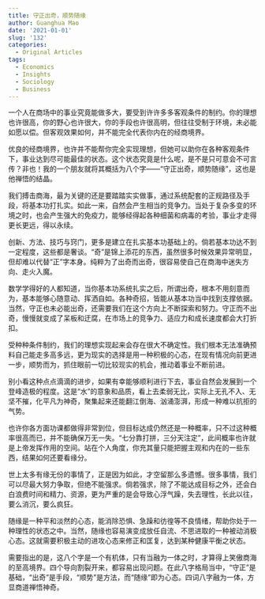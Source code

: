 ```yaml
---
title: 守正出奇，顺势随缘
author: Guanghua Mao
date: '2021-01-01'
slug: '132'
categories:
  - Original Articles
tags:
  - Economics
  - Insights
  - Sociology
  - Business
---
```


一个人在商场中的事业究竟能做多大，要受到许许多多客观条件的制约。你的理想也许很高，你的野心也许很大，你的手段也许很高明，但往往受制于环境，未必能如愿以偿。但客观效果如何，并不能完全代表你内在的经商境界。

优良的经商境界，也许并不能帮你完全实现理想，但她可以助你在各种客观条件下，事业达到尽可能最佳的状态。这个状态究竟是什么呢，是不是只可意会不可言传？非也！我的一个朋友就将其概括为八个字——“守正出奇，顺势随缘”，这也是他禅悟的结晶。


我们搏击商海，最为关键的还是要踏踏实实做事，通过系统配套的正规路径及手段，将基本功打扎实。如此一来，自然会产生相当的竞争力。当处于复杂多变的环境之时，也会产生强大的免疫力，能够经得起各种细菌和病毒的考验，事业才走得更长更远，得以永续。

创新、方法、技巧与窍门，更多是建立在扎实基本功基础上的。倘若基本功达不到一定程度，这些都是奢谈。“奇”是锦上添花的东西，虽然很多时候效果异常明显，但却难以代替“正”字本身。纯粹为了出奇而出奇，很容易使自己在商海中迷失方向、走火入魔。

数学学得好的人都知道，当你基本功系统扎实之后，所谓出奇，根本不用刻意而为，基本能够心随意动、挥洒自如。各种奇招，皆能从基本功当中找到支撑依据。当然，守正也未必能出奇，还需要我们在这个方向上不断探索和努力。守正而不出奇，慢慢就变成了呆板和迂腐，在市场上的竞争力、适应力和成长速度都会大打折扣。

受种种条件制约，我们的理想实现起来会存在很大不确定性。我们根本无法准确预料自己能走多高多远，更为现实的选择是用一种积极的心态，在现有情况向前更进一步，顺势而为，抓住眼前一切比较现实的机会，推动着事业不断前进。

别小看这种点点滴滴的进步，如果有幸能够顺利进行下去，事业自然会发展到一个登峰造极的程度。这是“水”的意象和品质，看上去柔弱无比，实际上无孔不入、无坚不摧，化平凡为神奇，聚集起来还能翻江倒海、汹涌澎湃，形成一种难以抗拒的气势。

也许你各方面功课都做得非常到位，但目标达成仍然还是一种概率，只不过这种概率很高而已，并不能确保万无一失。“七分靠打拼，三分天注定”，此间概率也许就是上帝发挥作用的空间。站在个人角度，你充其量只能把握主观和内在的一些东西，结果如何还要看缘分。

世上太多有缘无份的事情了，正是因为如此，才空留那么多遗憾。很多事情，我们可以尽最大努力争取，但绝不能强求。倘若强求，除了不能达成目标之外，还会白白浪费时间和精力、资源，更为严重的是会导致心浮气躁，失去理性，长此以往，要么消沉，要么疯狂。

随缘是一种平和淡然的心态，能消除恐惧、急躁和彷徨等不良情绪，帮助你处于一种理性的状态之中。当然，随缘也容易演变成放任自流、不思进取的一种被动消极心态。这就需要积极主动的进攻心态来修正和匡复，达到某种健康平衡之状态。

需要指出的是，这八个字是一个有机体，只有当融为一体之时，才算得上笑傲商海的至高境界。四个导向割裂开来，都容易出现问题。在此八字格局当中，“守正”是基础，“出奇”是手段，“顺势”是方法，而“随缘”即为心态。四词八字融为一体，方显商道禅悟神奇。